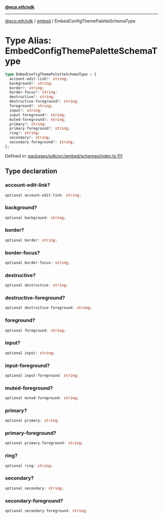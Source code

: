 [**@ecp.eth/sdk**](../../index.mdx)

***

[@ecp.eth/sdk](/sdk-reference/index.mdx) / [embed](/sdk-reference/embed/index.mdx) / EmbedConfigThemePaletteSchemaType

# Type Alias: EmbedConfigThemePaletteSchemaType

```ts
type EmbedConfigThemePaletteSchemaType = {
  account-edit-link?: string;
  background?: string;
  border?: string;
  border-focus?: string;
  destructive?: string;
  destructive-foreground?: string;
  foreground?: string;
  input?: string;
  input-foreground?: string;
  muted-foreground?: string;
  primary?: string;
  primary-foreground?: string;
  ring?: string;
  secondary?: string;
  secondary-foreground?: string;
};
```

Defined in: [packages/sdk/src/embed/schemas/index.ts:111](https://github.com/ecp-eth/comments-monorepo/blob/main/packages/sdk/src/embed/schemas/index.ts#L111)

## Type declaration

### account-edit-link?

```ts
optional account-edit-link: string;
```

### background?

```ts
optional background: string;
```

### border?

```ts
optional border: string;
```

### border-focus?

```ts
optional border-focus: string;
```

### destructive?

```ts
optional destructive: string;
```

### destructive-foreground?

```ts
optional destructive-foreground: string;
```

### foreground?

```ts
optional foreground: string;
```

### input?

```ts
optional input: string;
```

### input-foreground?

```ts
optional input-foreground: string;
```

### muted-foreground?

```ts
optional muted-foreground: string;
```

### primary?

```ts
optional primary: string;
```

### primary-foreground?

```ts
optional primary-foreground: string;
```

### ring?

```ts
optional ring: string;
```

### secondary?

```ts
optional secondary: string;
```

### secondary-foreground?

```ts
optional secondary-foreground: string;
```
